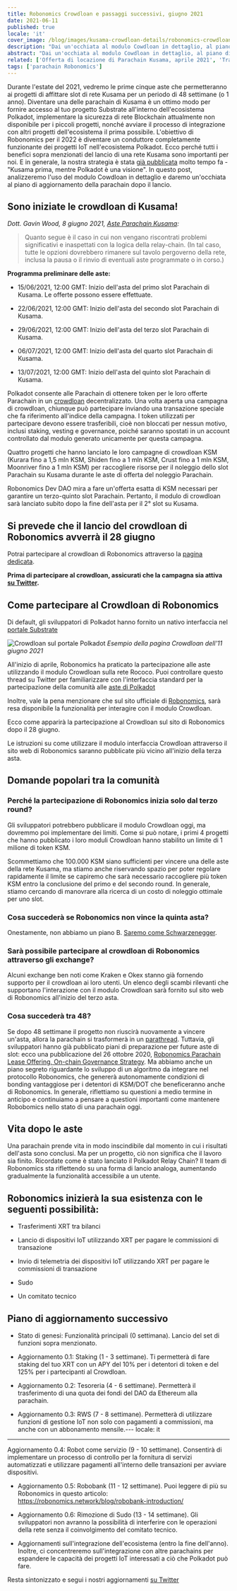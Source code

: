 ```yaml
---
title: Robonomics Crowdloan e passaggi successivi, giugno 2021
date: 2021-06-11
published: true
locale: 'it'
cover_image: /blog/images/kusama-crowdloan-details/robonomics-crowdloan-on-kusama.jpg
description: "Dai un'occhiata al modulo Cowdloan in dettaglio, al piano di aggiornamento della parachain dopo il lancio e alle FAQ relative all'asta"
abstract: "Dai un'occhiata al modulo Cowdloan in dettaglio, al piano di aggiornamento della parachain dopo il lancio e alle FAQ relative all'asta"
related: ['Offerta di locazione di Parachain Kusama, aprile 2021', 'Traiettoria dello Sviluppo di Robonomics 2021, Parte 1', 'Robobank. Accetta qualsiasi token Polkadot nei servizi di automazione', 'La guida definitiva a Robonomics, RWS e parachain Robonomics su Polkadot']
tags: ['parachain Robonomics']
---
```


Durante l'estate del 2021, vedremo le prime cinque aste che permetteranno ai progetti di affittare slot di rete Kusama per un periodo di 48 settimane (o 1 anno). Diventare una delle parachain di Kusama è un ottimo modo per fornire accesso al tuo progetto Substrate all'interno dell'ecosistema Polkadot, implementare la sicurezza di rete Blockchain attualmente non disponibile per i piccoli progetti, nonché avviare il processo di integrazione con altri progetti dell'ecosistema il prima possibile. L'obiettivo di Robonomics per il 2022 è diventare un conduttore completamente funzionante dei progetti IoT nell'ecosistema Polkadot. Ecco perché tutti i benefici sopra menzionati del lancio di una rete Kusama sono importanti per noi. E in generale, la nostra strategia è stata [già pubblicata](/blog/robonomics-parachain-lease-offering/) molto tempo fa - "Kusama prima, mentre Polkadot è una visione". In questo post, analizzeremo l'uso del modulo Cowdloan in dettaglio e daremo un'occhiata al piano di aggiornamento della parachain dopo il lancio.

## Sono iniziate le crowdloan di Kusama!

*Dott. Gavin Wood, 8 giugno 2021, [Aste Parachain Kusama](https://polkadot.network/kusama-parachain-auctions/):*

> Quanto segue è il caso in cui non vengano riscontrati problemi significativi e inaspettati con la logica della relay-chain. (In tal caso, tutte le opzioni dovrebbero rimanere sul tavolo pergoverno della rete, inclusa la pausa o il rinvio di eventuali aste programmate o in corso.)

**Programma preliminare delle aste:**

- 15/06/2021, 12:00 GMT: Inizio dell'asta del primo slot Parachain di Kusama. Le offerte possono essere effettuate.

- 22/06/2021, 12:00 GMT: Inizio dell'asta del secondo slot Parachain di Kusama.

- 29/06/2021, 12:00 GMT: Inizio dell'asta del terzo slot Parachain di Kusama.

- 06/07/2021, 12:00 GMT: Inizio dell'asta del quarto slot Parachain di Kusama.

- 13/07/2021, 12:00 GMT: Inizio dell'asta del quinto slot Parachain di Kusama.

Polkadot consente alle Parachain di ottenere token per le loro offerte Parachain in un [crowdloan](https://wiki.polkadot.network/docs/en/learn-crowdloans) decentralizzato. Una volta aperta una campagna di crowdloan, chiunque può partecipare inviando una transazione speciale che fa riferimento all'indice della campagna. I token utilizzati per partecipare devono essere trasferibili, cioè non bloccati per nessun motivo, inclusi staking, vesting e governance, poiché saranno spostati in un account controllato dal modulo generato unicamente per questa campagna.

Quattro progetti che hanno lanciato le loro campagne di crowdloan KSM (Kurara fino a 1,5 mln KSM, Shiden fino a 1 mln KSM, Crust fino a 1 mln KSM, Moonriver fino a 1 mln KSM) per raccogliere risorse per il noleggio dello slot Parachain su Kusama durante le aste di offerta del noleggio Parachain.

Robonomics Dev DAO mira a fare un'offerta esatta di KSM necessari per garantire un terzo-quinto slot Parachain. Pertanto, il modulo di crowdloan sarà lanciato subito dopo la fine dell'asta per il 2° slot su Kusama.

## Si prevede che il lancio del crowdloan di Robonomics avverrà il 28 giugno

Potrai partecipare al crowdloan di Robonomics attraverso la [pagina dedicata](/kusama-slot).

**Prima di partecipare al crowdloan, assicurati che la campagna sia attiva [su Twitter](https://twitter.com/AIRA_Robonomics).**

## Come partecipare al Crowdloan di Robonomics

Di default, gli sviluppatori di Polkadot hanno fornito un nativo interfaccia nel [portale Substrate](https://polkadot.js.org/apps/#/parachains/crowdloan)

![Crowdloan sul portale Polkadot](/blog/images/kusama-crowdloan-details/crowdloan-on-polkadot-portal.png)
*Esempio della pagina Crowdloan dell'11 giugno 2021*

All'inizio di aprile, Robonomics ha praticato la partecipazione alle aste utilizzando il modulo Crowdloan sulla rete Rococo. Puoi controllare questo thread su Twitter per familiarizzare con l'interfaccia standard per la partecipazione della comunità alle [aste di Polkadot](https://twitter.com/AIRA_Robonomics/status/1377653645827833860)

Inoltre, vale la pena menzionare che sul sito ufficiale di [Robonomics](/kusama-slot), sarà resa disponibile la funzionalità per interagire con il modulo Crowdloan.

Ecco come apparirà la partecipazione al Crowdloan sul sito di Robonomics dopo il 28 giugno.

Le istruzioni su come utilizzare il modulo interfaccia Crowdloan attraverso il sito web di Robonomics saranno pubblicate più vicino all'inizio della terza asta.

## Domande popolari tra la comunità

<TextCard back="trasparente">

### Perché la partecipazione di Robonomics inizia solo dal terzo round?

Gli sviluppatori potrebbero pubblicare il modulo Crowdloan oggi, ma dovremmo poi implementare dei limiti. Come si può notare, i primi 4 progetti che hanno pubblicato i loro moduli Crowdloan hanno stabilito un limite di 1 milione di token KSM.

Scommettiamo che 100.000 KSM siano sufficienti per vincere una delle aste della rete Kusama, ma stiamo anche riservando spazio per poter regolare rapidamente il limite se capiremo che sarà necessario raccogliere più token KSM entro la conclusione del primo e del secondo round. In generale, stiamo cercando di manovrare alla ricerca di un costo di noleggio ottimale per uno slot.

</TextCard>

<TextCard back="trasparente">

### Cosa succederà se Robonomics non vince la quinta asta?

Onestamente, non abbiamo un piano B. [Saremo come Schwarzenegger](https://youtu.be/Ri-M_Vo3w5A).

</TextCard>

<TextCard back="trasparente">

### Sarà possibile partecipare al crowdloan di Robonomics attraverso gli exchange?

Alcuni exchange ben noti come Kraken e Okex stanno già fornendo supporto per il crowdloan ai loro utenti. Un elenco degli scambi rilevanti che supportano l'interazione con il modulo Crowdloan sarà fornito sul sito web di Robonomics all'inizio del terzo asta.

</TextCard>

<TextCard back="trasparente">

### Cosa succederà tra 48?

Se dopo 48 settimane il progetto non riuscirà nuovamente a vincere un'asta, allora la parachain si trasformerà in un [parathread](https://wiki.polkadot.network/docs/en/learn-parathreads#docsNav). Tuttavia, gli sviluppatori hanno già pubblicato piani di preparazione per future aste di slot: ecco una pubblicazione del 26 ottobre 2020, [Robonomics Parachain Lease Offering, On-chain Governance Strategy](/blog/robonomics-parachain-lease-offering/). Ma abbiamo anche un piano segreto riguardante lo sviluppo di un algoritmo da integrare nel protocollo Robonomics, che genererà autonomamente condizioni di bonding vantaggiose per i detentori di KSM/DOT che beneficeranno anche di Robonomics. In generale, riflettiamo su questioni a medio termine in anticipo e continuiamo a pensare a questioni importanti come mantenere Robobomics nello stato di una parachain oggi.

</TextCard>

## Vita dopo le aste

Una parachain prende vita in modo inscindibile dal momento in cui i risultati dell'asta sono conclusi. Ma per un progetto, ciò non significa che il lavoro sia finito. Ricordate come è stato lanciato il Polkadot Relay Chain? Il team di Robonomics sta riflettendo su una forma di lancio analoga, aumentando gradualmente la funzionalità accessibile a un utente.

## Robonomics inizierà la sua esistenza con le seguenti possibilità:

- Trasferimenti XRT tra bilanci

- Lancio di dispositivi IoT utilizzando XRT per pagare le commissioni di transazione

- Invio di telemetria dei dispositivi IoT utilizzando XRT per pagare le commissioni di transazione

- Sudo

- Un comitato tecnico

## Piano di aggiornamento successivo

- Stato di genesi: Funzionalità principali (0 settimana). Lancio del set di funzioni sopra menzionato.

- Aggiornamento 0.1: Staking (1 - 3 settimane). Ti permetterà di fare staking del tuo XRT con un APY del 10% per i detentori di token e del 125% per i partecipanti al Crowdloan.

- Aggiornamento 0.2: Tesoreria (4 - 6 settimane). Permetterà il trasferimento di una quota dei fondi del DAO da Ethereum alla parachain.

- Aggiornamento 0.3: RWS (7 - 8 settimane). Permetterà di utilizzare funzioni di gestione IoT non solo con pagamenti a commissioni, ma anche con un abbonamento mensile.---
locale: it
---

Aggiornamento 0.4: Robot come servizio (9 - 10 settimane). Consentirà di implementare un processo di controllo per la fornitura di servizi automatizzati e utilizzare pagamenti all'interno delle transazioni per avviare dispositivi.

- Aggiornamento 0.5: Robobank (11 - 12 settimane). Puoi leggere di più su Robonomics in questo articolo:
https://robonomics.network/blog/robobank-introduction/

- Aggiornamento 0.6: Rimozione di Sudo (13 - 14 settimane). Gli sviluppatori non avranno la possibilità di interferire con le operazioni della rete senza il coinvolgimento del comitato tecnico.

- Aggiornamenti sull'integrazione dell'ecosistema (entro la fine dell'anno). Inoltre, ci concentreremo sull'integrazione con altre parachains per espandere le capacità dei progetti IoT interessati a ciò che Polkadot può fare.

Resta sintonizzato e segui i nostri aggiornamenti [su Twitter](https://twitter.com/AIRA_Robonomics)